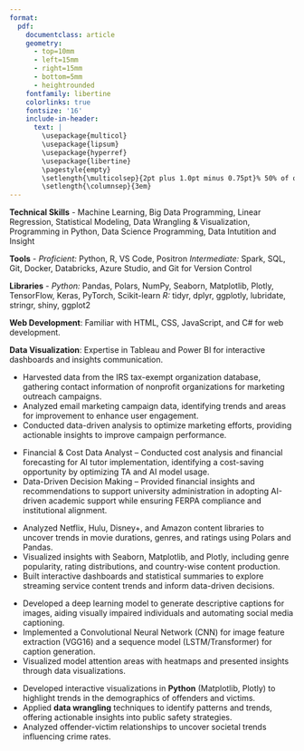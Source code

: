 ```yaml
---
format: 
  pdf: 
    documentclass: article
    geometry:
      - top=10mm
      - left=15mm
      - right=15mm
      - bottom=5mm
      - heightrounded
    fontfamily: libertine
    colorlinks: true
    fontsize: '16'
    include-in-header: 
      text: |
        \usepackage{multicol}
        \usepackage{lipsum}
        \usepackage{hyperref}
        \usepackage{libertine}
        \pagestyle{empty}
        \setlength{\multicolsep}{2pt plus 1.0pt minus 0.75pt}% 50% of original values
        \setlength{\columnsep}{3em}
---
```

<!-- TITLE -->
\begin{huge}\begin{center}{\bf S. Townsend}\end{center}\end{huge}

<!-- CONTACT INFO -->
\begin{center}stownsend678@gmail.com ∙ (562) 584-5017 ∙ Github: scotty369 ∙ LinkedIn: Scott Townsend
\end{center}
\vspace{10pt}

<!-- EDUCATION: 1ST BULLET -->
\begin{large}
  {\bf EDUCATION}
  \vspace{3pt}
  \hrule
  \begin{multicols}{2}
    \begin{flushleft}{\bf Brigham Young University-Idaho}\end{flushleft}
    \begin{flushright}Rexburg, ID\end{flushright}
  \end{multicols}
  \vspace{-0.17cm}
  \begin{multicols}{2}
    \begin{flushleft}Bachelors of Science: Data Science\end{flushleft}
  \end{multicols}
  \begin{multicols}{2}
    \begin{flushleft}Minor: Statistics\end{flushleft}
  \end{multicols}
\end{large}

\vspace{0.05cm}

<!-- SKILLS -->
\begin{large}{\bf SKILLS}
  \vspace{3pt}
  \hrule
\end{large}
\vspace{-0.16cm}
**Technical Skills** - Machine Learning, Big Data Programming, Linear Regression, Statistical Modeling, Data Wrangling & Visualization, Programming in Python, Data Science Programming, Data Intutition and Insight

**Tools** - *Proficient:* Python, R, VS Code, Positron *Intermediate:* Spark, SQL, Git, Docker, Databricks, Azure Studio, and Git for Version Control

**Libraries** - *Python:* Pandas, Polars, NumPy, Seaborn, Matplotlib, Plotly, TensorFlow, Keras, PyTorch, Scikit-learn *R:* tidyr, dplyr, ggplotly, lubridate, stringr, shiny, ggplot2

**Web Development**: Familiar with HTML, CSS, JavaScript, and C# for web development.

**Data Visualization**: Expertise in Tableau and Power BI for interactive dashboards and insights communication.

<!-- EXPERIENCE : 1ST BULLET-->
\begin{large}{\bf EXPERIENCE}
  \vspace{3pt}
  \hrule
  \begin{multicols}{2}
    \begin{flushleft}{\bf \href{https://www.dynata.com/}{Marcus Harris Foundation}}\end{flushleft}
    \begin{flushright}December 2024-Present\end{flushright}
  \end{multicols}
  \vspace{-0.17cm}
  \begin{multicols}{2}
    \begin{flushleft}\textit{Data Entry Analyst, Intern}\end{flushleft}
    \begin{flushright}Rexburg, ID\end{flushright}\end
  {multicols}
\end{large}
\vspace{-0.16cm}
* Harvested data from the IRS tax-exempt organization database, gathering contact information of nonprofit organizations for marketing outreach campaigns.
* Analyzed email marketing campaign data, identifying trends and areas for improvement to enhance user engagement.
* Conducted data-driven analysis to optimize marketing efforts, providing actionable insights to improve campaign performance.

\vspace{7pt}

\begin{large}
  \begin{multicols}{2}
    \begin{flushleft}{\bf \href{https://www.dynata.com/}{Brigham Young University - Idaho}}\end{flushleft}
    \begin{flushright}January 2025-Present\end{flushright}
  \end{multicols}
  \vspace{-0.17cm}
  \begin{multicols}{2}
    \begin{flushleft}\textit{Financial and Cost Data Analyst}\end{flushleft}
    \begin{flushright}Rexburg, ID\end{flushright}\end
  {multicols}
\end{large}
\vspace{-0.16cm}
* Financial & Cost Data Analyst – Conducted cost analysis and financial forecasting for AI tutor implementation, identifying a cost-saving opportunity by optimizing TA and AI model usage.
* Data-Driven Decision Making – Provided financial insights and recommendations to support university administration in adopting AI-driven academic support while ensuring FERPA compliance and institutional alignment.

\vspace{7pt}

<!-- PERSONAL PROJECTS : 2ND BULLET -->
\begin{large}
{\bf SELECTED PROJECTS}
\vspace{3pt}
  \hrule
  \begin{multicols}{2}
    \begin{flushleft}\textit{\href{https://github.com/scotty369/Streaming_Services}{Streaming Services Data Analysis}}\end{flushleft}
    \begin{flushright}January 2025-Present\end{flushright}
  \end{multicols}
  \vspace{-0.17cm}
\end{large}
* Analyzed Netflix, Hulu, Disney+, and Amazon content libraries to uncover trends in movie durations, genres, and ratings using Polars and Pandas.
* Visualized insights with Seaborn, Matplotlib, and Plotly, including genre popularity, rating distributions, and country-wise content production.
* Built interactive dashboards and statistical summaries to explore streaming service content trends and inform data-driven decisions.

\vspace{7pt}

<!-- PERSONAL PROJECTS : 3RD BULLET -->
\begin{large}
  \begin{multicols}{2}
    \begin{flushleft}\textit{\href{https://github.com/scotty369/Senior-Data-Science-Project}{Image Captioning Tool for Visually Impaired Users}}\end{flushleft}
    \begin{flushright}December 2024-Present\end{flushright}
  \end{multicols}
  \vspace{-0.17cm}
\end{large}
* Developed a deep learning model to generate descriptive captions for images, aiding visually impaired individuals and automating social media captioning.
* Implemented a Convolutional Neural Network (CNN) for image feature extraction (VGG16) and a sequence model (LSTM/Transformer) for caption generation.
* Visualized model attention areas with heatmaps and presented insights through data visualizations.

\vspace{7pt}

<!-- PERSONAL PROJECTS : 4TH BULLET -->
\begin{large}
  \begin{multicols}{2}
    \begin{flushleft}\textit{\href{https://scotty369.github.io/Personal----Projects/}{Criminal Incident Data Analysis}}\end{flushleft}
    \begin{flushright}November 2024-December 2024\end{flushright}
  \end{multicols}
  \vspace{-0.17cm}
\end{large}
* Developed interactive visualizations in **Python** (Matplotlib, Plotly) to highlight trends in the demographics of offenders and victims.
* Applied **data wrangling** techniques to identify patterns and trends, offering actionable insights into public safety strategies.
* Analyzed offender-victim relationships to uncover societal trends influencing crime rates.